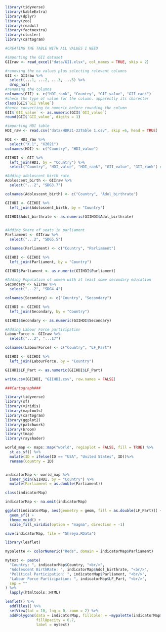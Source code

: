 ```r
library(tidyverse)
library(kableExtra)
library(dplyr)
library(zoo)
library(readxl)
library(factoextra)
library(cluster)
library(cartogram)
```

```r
#CREATING THE TABLE WITH ALL VALUES I NEED

#importing the GII dataset
GIIraw <- read_excel("data/GII.xlsx", col_names = TRUE, skip = 2)

#removing the na values plus selecting relevant columns
GII <- GIIraw %>% 
  select(...1, ...2, ...3, ...5) %>% 
  drop_na()
#renaming the columns
colnames(GII) <- c("HDI_rank", "Country", "GII_value", "GII_rank")
#check the type of value for the column. apparently its charecter
class(GII$`GII Value`)
#hence converting to numeric before rounding the column
GII$`GII_value` <- as.numeric(GII$`GII_value`)
round(GII$`GII_value`, digits = 1)

#importing HDI table
HDI_raw <- read.csv("data/HDR21-22Table 1.csv", skip =6, head = TRUE)

HDI <- HDI_raw %>% 
  select("X.1", "X2021")
colnames(HDI) <- c("Country", "HDI_value")

GIIHDI <- GII %>% 
  left_join(HDI, by = "Country") %>% 
  select("Country", "HDI_value", "HDI_rank", "GII_value", "GII_rank") #rearranging columns
```
```r
#Adding adoloscent birth rate
Adoloscent_birth <- GIIraw %>% 
  select("...2", "SDG3.7")

colnames(Adoloscent_birth) <- c("Country", "Adol_birthrate")

GIIHDI <- GIIHDI %>% 
  left_join(Adoloscent_birth, by = "Country")

GIIHDI$Adol_birthrate <- as.numeric(GIIHDI$Adol_birthrate)
  
```

```r
#Adding Share of seats in parliament
Parliament <- GIIraw %>% 
  select("...2", "SDG5.5")

colnames(Parliament) <- c("Country", "Parliament")

GIIHDI <- GIIHDI %>% 
  left_join(Parliament, by = "Country")

GIIHDI$Parliament <- as.numeric(GIIHDI$Parliament)

```

```r
#Adding Population of women with at least some secondary education
Secondary <- GIIraw %>% 
  select("...2", "SDG4.4")

colnames(Secondary) <- c("Country", "Secondary")

GIIHDI <- GIIHDI %>% 
  left_join(Secondary, by = "Country")

GIIHDI$Secondary <- as.numeric(GIIHDI$Secondary)

```

```r
#Adding Labour Force participation
LabourForce <- GIIraw %>% 
  select("...2", "...17")

colnames(LabourForce) <- c("Country", "LF_Part")

GIIHDI <- GIIHDI %>% 
  left_join(LabourForce, by = "Country")

GIIHDI$LF_Part <- as.numeric(GIIHDI$LF_Part)

```

```r
write.csv(GIIHDI, "GIIHDI.csv", row.names = FALSE)
```

```r
###Cartograph###

library(tidyverse)
library(sf)
library(viridis)
library(maptools)
library(cartogram)
library(ggplot2)
library(patchwork)
library(broom)
library(tmap)
library(rayshader)
```

```r

world_map <- maps::map("world", regioplot = FALSE, fill = TRUE) %>%
  st_as_sf() %>%
  mutate(ID = ifelse(ID == "USA", "United States", ID))%>%
  rename(Country = ID)


indicatorMap <- world_map %>%
  inner_join(GIIHDI, by = "Country") %>%
  mutate(Parliament = as.double(Parliament))

class(indicatorMap)

indicatorMap <- na.omit(indicatorMap)

ggplot(indicatorMap, aes(geometry = geom, fill = as.double(LF_Part))) +
  geom_sf() +
  theme_void() +
  scale_fill_viridis(option = "magma", direction = -1)

save(indicatorMap, file = "Shreya.RData")


```

```r
library(leaflet)

mypalette <- colorNumeric("Reds", domain = indicatorMap$Parliament)

mytext <- paste(
  "Country: ", indicatorMap$Country, "<br/>",
  "Adolescent BirthRate: ", indicatorMap$Adol_birthrate, "<br/>",
  "Political Participation: ", indicatorMap$Parliament, "<br/>",
  "Labour Force Participation: ", indicatorMap$LF_Part, "<br/>",
  sep = ""
) %>%
  lapply(htmltools::HTML)

leaflet() %>%
  addTiles() %>%
  setView(lat = 10, lng = 0, zoom = 2) %>%
  addPolygons(data = indicatorMap, fillColor = ~mypalette(indicatorMap$Parliament), stroke = FALSE,
              fillOpacity = 0.7,
              label = mytext)
```





